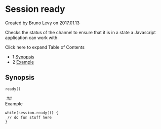 
# Session ready 

 Created by  Bruno Levy on 2017.01.13

Checks the status of the channel to ensure that it is in a state a Javascript application can work with.

Click here to expand Table of Contents

* 1 [Synopsis](#synopsis)
* 2 [Example](#--)

## Synopsis

```xml
ready()
```

 ##   
Example

```xml
while(session.ready()) {
 // do fun stuff here
}
```

  

